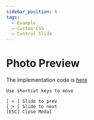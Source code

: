```yaml
---
sidebar_position: 6
tags:
  - Example
  - Custom CSS
  - Control Slide
---
```




# Photo Preview

<PhotoPreview />


The implementation code is [here](https://github.com/bear-react-carousel/bear-react-carousel.github.io/blob/main/src/examples/PhotoPreview/PhotoPreview.tsx)

```
Use shortcut keys to move

[ < ] Slide to prev
[ > ] Slide to next
[ESC] Close Modal
```
